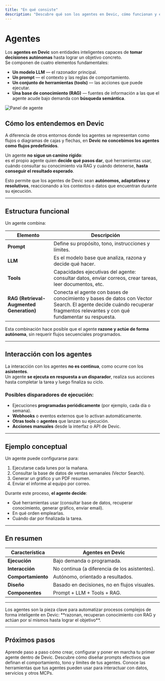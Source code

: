 ```yaml
---
title: "En qué consiste"
description: "Descubre qué son los agentes en Devic, cómo funcionan y en qué se diferencian de los flujos tradicionales."
---
```


# Agentes

Los **agentes en Devic** son entidades inteligentes capaces de **tomar decisiones autónomas** hasta lograr un objetivo concreto.\
Se componen de cuatro elementos fundamentales:

- **Un modelo LLM** — el razonador principal.
- **Un prompt** — el contexto y las reglas de comportamiento.
- **Un conjunto de herramientas (tools)** — las acciones que puede ejecutar.
- **Una base de conocimiento (RAG)** — fuentes de información a las que el agente acude bajo demanda con **búsqueda semántica**.

![Panel de agente](/agent-general-view.png)

## Cómo los entendemos en Devic

A diferencia de otros entornos donde los agentes se representan como flujos o diagramas de cajas y flechas, en **Devic no concebimos los agentes como flujos predefinidos**.

Un agente **no sigue un camino rígido**:\
es el propio agente quien **decide qué pasos dar**, qué herramientas usar, cuándo consultar su conocimiento vía RAG y cuándo detenerse, **hasta conseguir el resultado esperado**.

Esto permite que los agentes de Devic sean **autónomos, adaptativos y resolutivos**, reaccionando a los contextos o datos que encuentran durante su ejecución.

---

## Estructura funcional

Un agente combina:

| Elemento                                 | Descripción                                                                                                                                                                 |
| ---------------------------------------- | --------------------------------------------------------------------------------------------------------------------------------------------------------------------------- |
| **Prompt**                               | Define su propósito, tono, instrucciones y límites.                                                                                                                         |
| **LLM**                                  | Es el modelo base que analiza, razona y decide qué hacer.                                                                                                                   |
| **Tools**                                | Capacidades ejecutivas del agente: consultar datos, enviar correos, crear tareas, leer documentos, etc.                                                                     |
| **RAG (Retrieval-Augmented Generation)** | Conecta el agente con bases de conocimiento y bases de datos con Vector Search. El agente decide cuándo recuperar fragmentos relevantes y con qué fundamentar su respuesta. |

Esta combinación hace posible que el agente **razone y actúe de forma autónoma**, sin requerir flujos secuenciales programados.

---

## Interacción con los agentes

La interacción con los agentes **no es continua**, como ocurre con los **asistentes**.\
Un agente **se ejecuta en respuesta a un disparador**, realiza sus acciones hasta completar la tarea y luego finaliza su ciclo.

### Posibles disparadores de ejecución:

- Ejecuciones **programadas periódicamente** (por ejemplo, cada día o semana).
- **Webhooks** o eventos externos que lo activan automáticamente.
- **Otras tools** o **agentes** que lanzan su ejecución.
- **Acciones manuales** desde la interfaz o API de Devic.

---

## Ejemplo conceptual

Un agente puede configurarse para:

1. Ejecutarse cada lunes por la mañana.
2. Consultar la base de datos de ventas semanales (Vector Search).
3. Generar un gráfico y un PDF resumen.
4. Enviar el informe al equipo por correo.

Durante este proceso, **el agente decide**:

- Qué herramientas usar (consultar base de datos, recuperar conocimiento, generar gráfico, enviar email).
- En qué orden emplearlas.
- Cuándo dar por finalizada la tarea.

---

## En resumen

| Característica     | Agentes en Devic                              |
| ------------------ | --------------------------------------------- |
| **Ejecución**      | Bajo demanda o programada.                    |
| **Interacción**    | No continua (a diferencia de los asistentes). |
| **Comportamiento** | Autónomo, orientado a resultados.             |
| **Diseño**         | Basado en decisiones, no en flujos visuales.  |
| **Componentes**    | Prompt + LLM + Tools + RAG.                   |

---

<Note>
  Los agentes son la pieza clave para automatizar procesos complejos de forma inteligente en Devic: **razonan, recuperan conocimiento con RAG y actúan por sí mismos hasta lograr el objetivo**.
</Note>

---

## Próximos pasos

<CardGroup cols={2}>
  <Card title="Lanza tu primer agente" icon="boxes" href="/devic/agents/deploy-your-first-agent">
    Aprende paso a paso cómo crear, configurar y poner en marcha tu primer agente dentro de Devic.
  </Card>
  <Card title="Prompt de agente" icon="terminal" href="/devic/agents/prompt">
    Descubre cómo diseñar prompts efectivos que definan el comportamiento, tono y límites de tus agentes.
  </Card>
  <Card title="Tools" icon="wrench" href="/devic/agents/tools">
    Conoce las herramientas que tus agentes pueden usar para interactuar con datos, servicios y otros MCPs.
  </Card>
</CardGroup>
